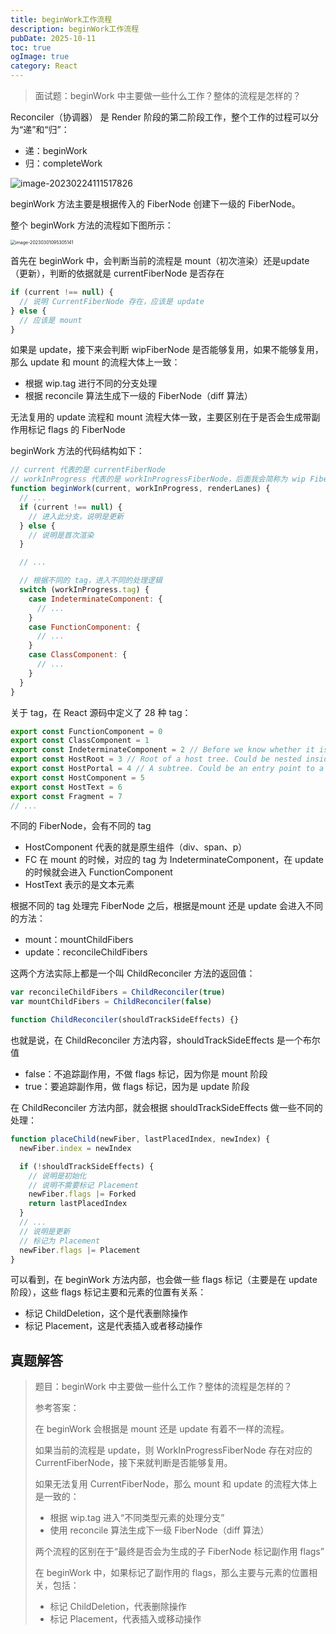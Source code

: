 ```yaml
---
title: beginWork工作流程
description: beginWork工作流程
pubDate: 2025-10-11
toc: true
ogImage: true
category: React
---
```


> 面试题：beginWork 中主要做一些什么工作？整体的流程是怎样的？

Reconciler（协调器） 是 Render 阶段的第二阶段工作，整个工作的过程可以分为“递”和“归”：

- 递：beginWork
- 归：completeWork

![image-20230224111517826](https://xiejie-typora.oss-cn-chengdu.aliyuncs.com/2023-03-10-053722.png)

beginWork 方法主要是根据传入的 FiberNode 创建下一级的 FiberNode。

整个 beginWork 方法的流程如下图所示：

<img
  src="https://xiejie-typora.oss-cn-chengdu.aliyuncs.com/2023-03-01-015305.png"
  alt="image-20230301095305141"
  style="zoom:50%;"
/>

首先在 beginWork 中，会判断当前的流程是 mount（初次渲染）还是update（更新），判断的依据就是 currentFiberNode 是否存在

```js
if (current !== null) {
  // 说明 CurrentFiberNode 存在，应该是 update
} else {
  // 应该是 mount
}
```

如果是 update，接下来会判断 wipFiberNode 是否能够复用，如果不能够复用，那么 update 和 mount 的流程大体上一致：

- 根据 wip.tag 进行不同的分支处理
- 根据 reconcile 算法生成下一级的 FiberNode（diff 算法）

无法复用的 update 流程和 mount 流程大体一致，主要区别在于是否会生成带副作用标记 flags 的 FiberNode

beginWork 方法的代码结构如下：

```js
// current 代表的是 currentFiberNode
// workInProgress 代表的是 workInProgressFiberNode，后面我会简称为 wip FiberNode
function beginWork(current, workInProgress, renderLanes) {
  // ...
  if (current !== null) {
    // 进入此分支，说明是更新
  } else {
    // 说明是首次渲染
  }

  // ...

  // 根据不同的 tag，进入不同的处理逻辑
  switch (workInProgress.tag) {
    case IndeterminateComponent: {
      // ...
    }
    case FunctionComponent: {
      // ...
    }
    case ClassComponent: {
      // ...
    }
  }
}
```

关于 tag，在 React 源码中定义了 28 种 tag：

```js
export const FunctionComponent = 0
export const ClassComponent = 1
export const IndeterminateComponent = 2 // Before we know whether it is function or class
export const HostRoot = 3 // Root of a host tree. Could be nested inside another node.
export const HostPortal = 4 // A subtree. Could be an entry point to a different renderer.
export const HostComponent = 5
export const HostText = 6
export const Fragment = 7
// ...
```

不同的 FiberNode，会有不同的 tag

- HostComponent 代表的就是原生组件（div、span、p）
- FC 在 mount 的时候，对应的 tag 为 IndeterminateComponent，在 update 的时候就会进入 FunctionComponent
- HostText 表示的是文本元素

根据不同的 tag 处理完 FiberNode 之后，根据是mount 还是 update 会进入不同的方法：

- mount：mountChildFibers
- update：reconcileChildFibers

这两个方法实际上都是一个叫 ChildReconciler 方法的返回值：

```js
var reconcileChildFibers = ChildReconciler(true)
var mountChildFibers = ChildReconciler(false)

function ChildReconciler(shouldTrackSideEffects) {}
```

也就是说，在 ChildReconciler 方法内容，shouldTrackSideEffects 是一个布尔值

- false：不追踪副作用，不做 flags 标记，因为你是 mount 阶段
- true：要追踪副作用，做 flags 标记，因为是 update 阶段

在 ChildReconciler 方法内部，就会根据 shouldTrackSideEffects 做一些不同的处理：

```js
function placeChild(newFiber, lastPlacedIndex, newIndex) {
  newFiber.index = newIndex

  if (!shouldTrackSideEffects) {
    // 说明是初始化
    // 说明不需要标记 Placement
    newFiber.flags |= Forked
    return lastPlacedIndex
  }
  // ...
  // 说明是更新
  // 标记为 Placement
  newFiber.flags |= Placement
}
```

可以看到，在 beginWork 方法内部，也会做一些 flags 标记（主要是在 update 阶段），这些 flags 标记主要和元素的位置有关系：

- 标记 ChildDeletion，这个是代表删除操作
- 标记 Placement，这是代表插入或者移动操作

## 真题解答

> 题目：beginWork 中主要做一些什么工作？整体的流程是怎样的？
>
> 参考答案：
>
> 在 beginWork 会根据是 mount 还是 update 有着不一样的流程。
>
> 如果当前的流程是 update，则 WorkInProgressFiberNode 存在对应的 CurrentFiberNode，接下来就判断是否能够复用。
>
> 如果无法复用 CurrentFiberNode，那么 mount 和 update 的流程大体上是一致的：
>
> - 根据 wip.tag 进入“不同类型元素的处理分支”
> - 使用 reconcile 算法生成下一级 FiberNode（diff 算法）
>
> 两个流程的区别在于“最终是否会为生成的子 FiberNode 标记副作用 flags”
>
> 在 beginWork 中，如果标记了副作用的 flags，那么主要与元素的位置相关，包括：
>
> - 标记 ChildDeletion，代表删除操作
> - 标记 Placement，代表插入或移动操作
